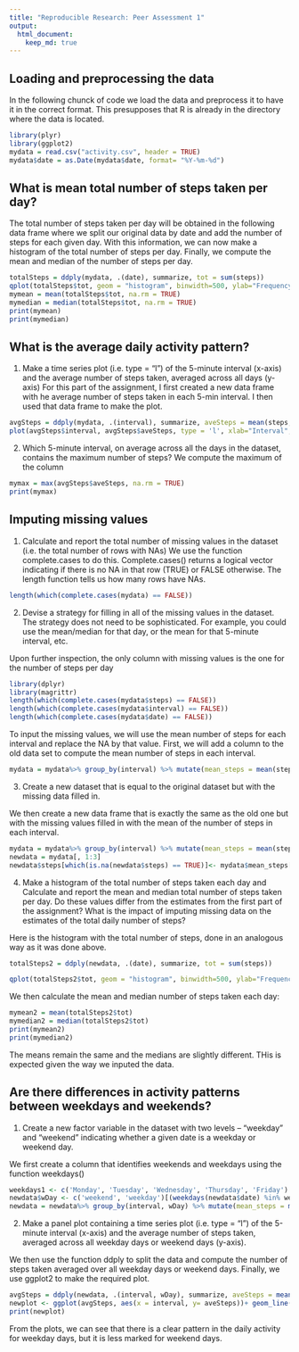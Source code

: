 ```yaml
---
title: "Reproducible Research: Peer Assessment 1"
output: 
  html_document:
    keep_md: true
---
```



## Loading and preprocessing the data
In the following chunck of code we load the data and preprocess it to have it in the correct format. This presupposes that R is already in the directory where the data is located.

```r
library(plyr)
library(ggplot2)
mydata = read.csv("activity.csv", header = TRUE)
mydata$date = as.Date(mydata$date, format= "%Y-%m-%d")
```


## What is mean total number of steps taken per day?
The total number of steps taken per day will be obtained in the following data frame where we split our original data by date and add the number of steps for each given day. With this information, we can now make a histogram of the total number of steps per day. Finally, we compute the mean and median of the number of steps per day.
```r
totalSteps = ddply(mydata, .(date), summarize, tot = sum(steps))
qplot(totalSteps$tot, geom = "histogram", binwidth=500, ylab="Frequency", xlab="Number of steps")
mymean = mean(totalSteps$tot, na.rm = TRUE)
mymedian = median(totalSteps$tot, na.rm = TRUE)
print(mymean)
print(mymedian)
```


## What is the average daily activity pattern?
1. Make a time series plot (i.e. type = "l") of the 5-minute interval (x-axis)
and the average number of steps taken, averaged across all days (y-axis)
For this part of the assignment, I first created a new data frame with he average number of steps taken in each 5-min interval. I then used that data frame to make the plot.
```r
avgSteps = ddply(mydata, .(interval), summarize, aveSteps = mean(steps, na.rm = TRUE))
plot(avgSteps$interval, avgSteps$aveSteps, type = 'l', xlab="Interval", ylab = "Average number of steps")
```

2. Which 5-minute interval, on average across all the days in the dataset,
contains the maximum number of steps?
We compute the maximum of the column 
```r
mymax = max(avgSteps$aveSteps, na.rm = TRUE)
print(mymax)
```
## Imputing missing values
1. Calculate and report the total number of missing values in the dataset
(i.e. the total number of rows with NAs)
We use the function complete.cases to do this. Complete.cases() returns a logical vector indicating if there is no NA in that row (TRUE) or FALSE otherwise. The length function tells us how many rows have NAs.

```r
length(which(complete.cases(mydata) == FALSE))
```

2. Devise a strategy for filling in all of the missing values in the dataset. The
strategy does not need to be sophisticated. For example, you could use
the mean/median for that day, or the mean for that 5-minute interval, etc.

Upon further inspection, the only column with missing values is the one for the number of steps per day
```r
library(dplyr)
library(magrittr)
length(which(complete.cases(mydata$steps) == FALSE))
length(which(complete.cases(mydata$interval) == FALSE))
length(which(complete.cases(mydata$date) == FALSE))
```
To input the missing values, we will use the mean number of steps for each interval and replace the NA by that value. First, we will add a column to the old data set to compute the mean number of steps in each interval. 
```r
mydata = mydata%>% group_by(interval) %>% mutate(mean_steps = mean(steps, na.rm = T))
```

3. Create a new dataset that is equal to the original dataset but with the missing data filled in.

We then create a new data frame that is exactly the same as the old one but with the missing values filled in with the mean of the number of steps in each interval.

```r
mydata = mydata%>% group_by(interval) %>% mutate(mean_steps = mean(steps, na.rm = T))
newdata = mydata[, 1:3]
newdata$steps[which(is.na(newdata$steps) == TRUE)]<- mydata$mean_steps[which(is.na(mydata$steps) == TRUE)]

```
4. Make a histogram of the total number of steps taken each day and Calculate
and report the mean and median total number of steps taken per day. Do
these values differ from the estimates from the first part of the assignment?
What is the impact of imputing missing data on the estimates of the total
daily number of steps?

Here is the histogram with the total number of steps, done in an analogous way as it was done above. 
```r
totalSteps2 = ddply(newdata, .(date), summarize, tot = sum(steps))

qplot(totalSteps2$tot, geom = "histogram", binwidth=500, ylab="Frequency", xlab="Number of steps")
```

We then calculate the mean and median number of steps taken each day:
```r
mymean2 = mean(totalSteps2$tot)
mymedian2 = median(totalSteps2$tot)
print(mymean2)
print(mymedian2)
```
The means remain the same and the medians are slightly different. THis is expected given the way we inputed the data.

## Are there differences in activity patterns between weekdays and weekends?
1. Create a new factor variable in the dataset with two levels – “weekday”
and “weekend” indicating whether a given date is a weekday or weekend day.

We first create a column that identifies weekends and weekdays using the function weekdays()
```r
weekdays1 <- c('Monday', 'Tuesday', 'Wednesday', 'Thursday', 'Friday')
newdata$wDay <- c('weekend', 'weekday')[(weekdays(newdata$date) %in% weekdays1)+1L]
newdata = newdata%>% group_by(interval, wDay) %>% mutate(mean_steps = mean(steps, na.rm = T))
```
2. Make a panel plot containing a time series plot (i.e. type = "l") of the
5-minute interval (x-axis) and the average number of steps taken, averaged
across all weekday days or weekend days (y-axis).

We then use the function ddply to split the data and compute the number of steps taken averaged over all weekday days or weekend days. Finally, we use ggplot2 to make the required plot.


```r
avgSteps = ddply(newdata, .(interval, wDay), summarize, aveSteps = mean(steps))
newplot <- ggplot(avgSteps, aes(x = interval, y= aveSteps))+ geom_line()+ facet_grid(wDay ~ .)
print(newplot)
```

From the plots, we can see that there is a clear pattern in the daily activity for weekday days, but it is less marked for weekend days.